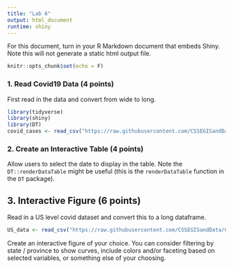 ```yaml
---
title: "Lab 6"
output: html_document
runtime: shiny
---
```



For this document, turn in your R Markdown document that embeds Shiny. Note this will not generate a static html output file.
```r
knitr::opts_chunk$set(echo = F)
```

### 1.  Read Covid19 Data (4 points)

First read in the data and convert from wide to long.
```r
library(tidyverse)
library(shiny)
library(DT)
covid_cases <- read_csv("https://raw.githubusercontent.com/CSSEGISandData/COVID-19/master/csse_covid_19_data/csse_covid_19_time_series/time_series_covid19_confirmed_global.csv") 
```


### 2. Create an Interactive Table (4 points)

Allow users to select the date to display in the table. Note the `DT::renderDataTable` might be useful (this is the `renderDataTable` function in the `DT` package).





## 3. Interactive Figure (6 points)

Read in a US level covid dataset and convert this to a long dataframe.
```r
US_data <- read_csv("https://raw.githubusercontent.com/CSSEGISandData/COVID-19/master/csse_covid_19_data/csse_covid_19_time_series/time_series_covid19_confirmed_US.csv") 
```

Create an interactive figure of your choice. You can consider filtering by state / province to show curves, include colors and/or faceting based on selected variables, or something else of your choosing.